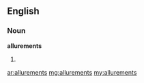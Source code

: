 ==English==

===Noun===
'''allurements'''

# {{plural of|[[allurement]]}}

[[ar:allurements]]
[[mg:allurements]]
[[my:allurements]]